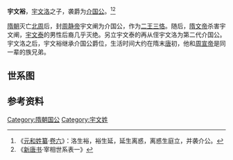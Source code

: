 '''宇文裕'''，[[宇文洛|宇文洛]]之子，袭爵为[[介国公|介国公]]。<ref>《[[元和姓纂|元和姓纂]]·[[s:元和姓纂_(四庫全書本)/卷06#宇文|卷六]]》：洛生裕，裕生延，延生离惑，离惑生庭立，并袭介公。</ref><ref>《[[新唐书|新唐书]]·宰相世系表一》</ref>

[[隋朝|隋朝]]灭亡[[北周|北周]]后，封[[周静帝|周静帝]]宇文阐为介国公，作为[[二王三恪|二王三恪]]。随后，[[隋文帝|隋文帝]]杀害宇文阐，[[宇文泰|宇文泰]]的男性后裔几乎灭绝。另立宇文泰的再从侄宇文洛为第二代介国公。宇文洛之后，宇文裕继承介国公爵位，生活时间大约在隋末[[唐朝|唐]]初，他和[[周宣帝|周宣帝]]是同一辈的族兄弟。
==世系图==
<center>
{{chart/start}}
{{chart| | | | Xi  | |Xi=[[宇文系|宇文系]]}}
{{chart| |,|-|-|^|-|-|.}}
{{chart| Ta | | | | | At |Ta=[[宇文韬|宇文韬]]|At=[[宇文阿头|宇文阿头]]}}
{{chart| |!| | | | | |!}}
{{chart| De | | | | | Zh |De=周德帝<br>[[宇文肱|宇文肱]]|Zh=[[宇文仲|宇文仲]]}}
{{chart| |!| | | | | |!}}
{{chart| We | | | | | Xi |We=周文帝<br>[[宇文泰|宇文泰]]|Xi=[[宇文兴|宇文兴]]}}
{{chart| |!| | | | | |!}}
{{chart| Wu  | | | | | Lo |Wu=周武帝<br>[[宇文邕|宇文邕]]|Lo=介国公<br>[[宇文洛|宇文洛]]}}
{{chart| |!| | | | | |!}}
{{chart| Xu | | | | | Yu |Xu=周宣帝<br>[[宇文赟|宇文赟]]|Yu=介国公<br>'''宇文裕'''}}
{{chart| |!| | | | | |!}}
{{chart| Ji | | | | | Ya |Ji=周静帝<br>[[宇文阐|宇文阐]]|Ya=介国公<br>[[宇文延|宇文延]]}}
{{chart| | | | | | | |!}}
{{chart| | | | | | | Lh |Lh=介国公<br>[[宇文離惑|宇文離惑]]}}
{{chart| | | | | | | |!}}
{{chart| | | | | | | Tl |Tl=介国公<br>[[宇文庭立|宇文庭立]]}}
{{chart/end}}
</center>
==参考资料==
{{reflist}}

{{start box}}
{{s-before|父[[宇文洛|宇文洛]]}}
{{s-title|[[介国公|介国公]]|}}
{{s-after|子[[宇文延|宇文延]]}}
{{end box}}

[[Category:隋朝国公|Category:隋朝国公]]
[[Category:宇文姓|Category:宇文姓]]